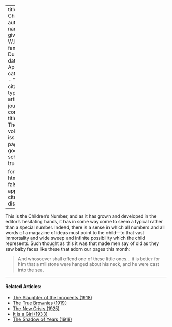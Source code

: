 
---
title: 'Of Children'
author:
  - name:
      given: W.E.B.
      family: Du Bois
date: Apr. 1912
categories: 
  - ""
citation: 
  type: article-journal
  container-title: The Crisis
  volume: 4
  issue: 6
  page: 287
google-scholar: true

format:
  html:
    toc: false
    appendix-cite-as: display
---



This is the Children's Number, and as it has grown and developed in the
editor's hesitating hands, it has in some way come to seem a typical
rather than a special number. Indeed, there is a sense in which all
numbers and all words of a magazine of ideas must point to the
child---to that vast immortality and wide sweep and infinite possibility
which the child represents. Such thought as this it was that made men
say of old as they saw baby faces like these that adorn our pages this
month:

> And whosoever shall offend one of these little ones... it is better for him that a millstone were hanged about his neck, and he were cast into the sea.

<!-- Similar articles start here -->

<hr>
#### Related Articles:

* [The Slaughter of the Innocents (1918)](/Volumes/16/06/slaughter.html)
* [The True Brownies (1919)](/Volumes/18/06/true_brownies.html)
* [The New Crisis (1925)](/Volumes/30/01/new_crisis.html)
* [It is a Girl (1933)](/Volumes/40/02/its_a_girl.html)
* [The Shadow of Years (1918)](/Volumes/15/04/shadow_of_years.html)

<!-- Similar articles end here -->